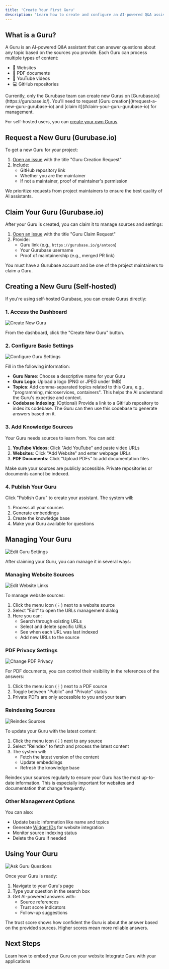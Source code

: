 ```yaml
---
title: 'Create Your First Guru'
description: 'Learn how to create and configure an AI-powered Q&A assistant'
---
```



## What is a Guru?

A Guru is an AI-powered Q&A assistant that can answer questions about any topic based on the sources you provide. Each Guru can process multiple types of content:
- 📄 Websites
- 📑 PDF documents
- 🎥 YouTube videos
- 💻 GitHub repositories


<Note type="warning">
  Currently, only the Gurubase team can create new Gurus on [Gurubase.io](https://gurubase.io/). You'll need to request [Guru creation](#request-a-new-guru-gurubase-io) and [claim it](#claim-your-guru-gurubase-io) for management. 
  
  For self-hosted users, you can [create your own Gurus](#creating-a-new-guru-self-hosted).
</Note>

## Request a New Guru (Gurubase.io)

To get a new Guru for your project:

1. [Open an issue](https://github.com/Gurubase/gurubase/issues/new?template=guru_creation_request.md) with the title "Guru Creation Request"
2. Include:
   - GitHub repository link
   - Whether you are the maintainer
   - If not a maintainer, proof of maintainer's permission

<Note>
  We prioritize requests from project maintainers to ensure the best quality of AI assistants.
</Note>

## Claim Your Guru (Gurubase.io)

After your Guru is created, you can claim it to manage sources and settings:

1. [Open an issue](https://github.com/Gurubase/gurubase/issues/new?template=guru_claim_request.md) with the title "Guru Claim Request"
2. Provide:
   - Guru link (e.g., `https://gurubase.io/g/anteon`)
   - Your Gurubase username
   - Proof of maintainership (e.g., merged PR link)

<Note>
  You must have a Gurubase account and be one of the project maintainers to claim a Guru.
</Note>



## Creating a New Guru (Self-hosted)

If you're using self-hosted Gurubase, you can create Gurus directly:

### 1. Access the Dashboard

<Frame>
  <img src="/images/gurubase-create-guru-1.png" alt="Create New Guru" />
</Frame>

From the dashboard, click the "Create New Guru" button.

### 2. Configure Basic Settings

<Frame>
  <img src="/images/gurubase-create-guru-2.png" alt="Configure Guru Settings" />
</Frame>

Fill in the following information:
- **Guru Name**: Choose a descriptive name for your Guru
- **Guru Logo**: Upload a logo (PNG or JPEG under 1MB)
- **Topics**: Add comma-separated topics related to this Guru, e.g., "programming, microservices, containers". This helps the AI understand the Guru's expertise and context.
- **Codebase Indexing**: (Optional) Provide a link to a GitHub repository to index its codebase. The Guru can then use this codebase to generate answers based on it.

### 3. Add Knowledge Sources

Your Guru needs sources to learn from. You can add:

1. **YouTube Videos**: Click "Add YouTube" and paste video URLs
2. **Websites**: Click "Add Website" and enter webpage URLs
3. **PDF Documents**: Click "Upload PDFs" to add documentation files

<Note>
  Make sure your sources are publicly accessible. Private repositories or documents cannot be indexed.
</Note>

### 4. Publish Your Guru

Click "Publish Guru" to create your assistant. The system will:
1. Process all your sources
2. Generate embeddings
3. Create the knowledge base
4. Make your Guru available for questions

## Managing Your Guru

<img src="/images/gurubase-edit-guru.png" alt="Edit Guru Settings" />

After claiming your Guru, you can manage it in several ways:

### Managing Website Sources

<Frame>
  <img src="/images/gurubase-edit-website-links.jpg" alt="Edit Website Links" />
</Frame>

To manage website sources:
1. Click the menu icon (⋮) next to a website source
2. Select "Edit" to open the URLs management dialog
3. Here you can:
   - Search through existing URLs
   - Select and delete specific URLs
   - See when each URL was last indexed
   - Add new URLs to the source

### PDF Privacy Settings

<Frame>
  <img src="/images/gurubase-change-pdf-privacy.jpg" alt="Change PDF Privacy" />
</Frame>

For PDF documents, you can control their visibility in the references of the answers:
1. Click the menu icon (⋮) next to a PDF source
2. Toggle between "Public" and "Private" status
3. Private PDFs are only accessible to you and your team

### Reindexing Sources

<Frame>
  <img src="/images/gurubase-reindex.jpg" alt="Reindex Sources" />
</Frame>

To update your Guru with the latest content:
1. Click the menu icon (⋮) next to any source
2. Select "Reindex" to fetch and process the latest content
3. The system will:
   - Fetch the latest version of the content
   - Update embeddings
   - Refresh the knowledge base

<Note>
  Reindex your sources regularly to ensure your Guru has the most up-to-date information. This is especially important for websites and documentation that change frequently.
</Note>

### Other Management Options

You can also:
- Update basic information like name and topics
- Generate [Widget IDs](/integrations/website-widget) for website integration
- Monitor source indexing status
- Delete the Guru if needed

## Using Your Guru

<img src="/images/gurubase-ask-guru.png" alt="Ask Guru Questions" />

Once your Guru is ready:
1. Navigate to your Guru's page
2. Type your question in the search box
3. Get AI-powered answers with:
   - Source references
   - Trust score indicators
   - Follow-up suggestions

<Note>
  The trust score shows how confident the Guru is about the answer based on the provided sources. Higher scores mean more reliable answers.
</Note>

## Next Steps

<CardGroup cols={2}>
  <Card
    title="Add Widget to Your Site"
    icon="code"
    href="/integrations/website-widget"
  >
    Learn how to embed your Guru on your website
  </Card>
  <Card
    title="API Integration"
    icon="plug"
    href="/api-reference/introduction"
  >
    Integrate Guru with your applications
  </Card>
</CardGroup>
